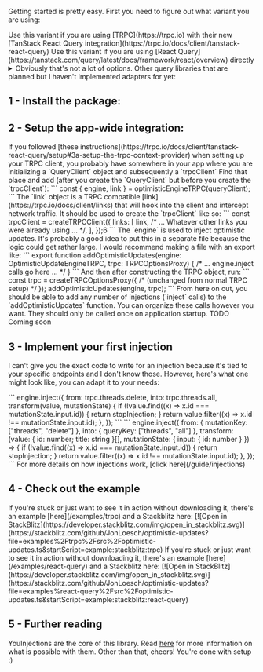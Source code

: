 Getting started is pretty easy. First you need to figure out what variant you are using:

<Codesplit>
  <Codesplit.TRPC>
    Use this variant if you are using [TRPC](https://trpc.io) with their new [TanStack React Query
    integration](https://trpc.io/docs/client/tanstack-react-query)
  </Codesplit.TRPC>
  <Codesplit.ReactQuery>
    Use this variant if you are using [React Query](https://tanstack.com/query/latest/docs/framework/react/overview)
    directly
  </Codesplit.ReactQuery>
</Codesplit>

<details>
  <summary>
    Obviously that's not a lot of options. Other query libraries that are planned but I haven't implemented adapters for
    yet:
  </summary>
  - Tanstack Query with other frameworks:
    - [Vue Query](https://tanstack.com/query/latest/docs/framework/vue/overview)
    - [Solid Query](https://tanstack.com/query/latest/docs/framework/solid/overview) 
    - [Svelte  Query](https://tanstack.com/query/latest/docs/framework/svelte/overview)
    - [SWR](https://swr.vercel.app/)
    - [RTK-Query](https://redux-toolkit.js.org/tutorials/rtk-query)
    - Maybe [react-query-kit](https://github.com/HuolalaTech/react-query-kit)? IDK, haven't looked into it deeply but seems like a good fit at first glance.
    - TRPC with other integrations besides TanStack React Query  integration](https://trpc.io/docs/client/tanstack-react-query) If any of these would be useful to you, please [let me know](/feedback)!
</details>

## 1 - Install the package:

<Codesplit>
  <Codesplit.TRPC>
    <NpmInstall packageName="@optimistic-updates/trpc" />
  </Codesplit.TRPC>
  <Codesplit.ReactQuery>
    <NpmInstall packageName="@optimistic-updates/react-query" />
  </Codesplit.ReactQuery>
</Codesplit>

## 2 - Setup the app-wide integration:

<Codesplit>
  <Codesplit.TRPC>
    If you followed [these instructions](https://trpc.io/docs/client/tanstack-react-query/setup#3a-setup-the-trpc-context-provider) when setting up your TRPC client, you probably have somewhere in your app where you are initializing a `QueryClient` object and subsequently a `trpcClient`  Find that place and add (after you create the `QueryClient` but before you create the `trpcClient`):
    ```
    const { engine, link } = optimisticEngineTRPC(queryClient);
    ```
    The `link` object is a TRPC compatible [link](https://trpc.io/docs/client/links) that will hook into the client and intercept network traffic.  It should be used to create the `trpcClient` like so:
    ```
      const trpcClient = createTRPCClient<AppRouter>({
        links: [
          link,
          /* ... Whatever other links you were already using ... */,
        ],
      });6
    ```
    The `engine` is used to inject optimistic updates.  It's probably a good idea to put this in a separate file because the logic could get rather large.  I would recommend making a file with an export like:
    ```
      export function addOptimisticUpdates(engine: OptimisticUpdateEngineTRPC, trpc: TRPCOptionsProxy<AppRouter>) {
        /* ... engine.inject calls go here ... */
      }
    ```
    And then after constructing the TRPC object, run:
    ```
      const trpc = createTRPCOptionsProxy<AppRouter>({
        /* (unchanged from normal TRPC setup) */
      });
      addOptimisticUpdates(engine, trpc);
    ```
    From here on out, you should be able to add any number of injections (`inject` calls) to the `addOptimisticUpdates` function.  You can organize these calls however you want.  They should only be called once on application startup.
  </Codesplit.TRPC>
  <Codesplit.ReactQuery>
    TODO Coming soon
  </Codesplit.ReactQuery>
</Codesplit>

## 3 - Implement your first injection

I can't give you the exact code to write for an injection because it's tied to your specific endpoints and I don't know those. However, here's what one might look like, you can adapt it to your needs:

<Codesplit>
  <Codesplit.TRPC>
    ```
      engine.inject({
        from: trpc.threads.delete,
        into: trpc.threads.all,
        transform(value, mutationState) {
          if (!value.find((x) => x.id === mutationState.input.id)) {
            return stopInjection;
          }
          return value.filter((x) => x.id !== mutationState.input.id);
        },
      });
    ```
  </Codesplit.TRPC>
  <Codesplit.ReactQuery>
    ```
      engine.inject({
        from: { mutationKey: ["threads", "delete"] },
        into: { queryKey: ["threads", "all"] },
        transform: (value: { id: number; title: string }[], mutationState: { input: { id: number } }) => {
          if (!value.find((x) => x.id === mutationState.input.id)) {
            return stopInjection;
          }
          return value.filter((x) => x.id !== mutationState.input.id);
        },
      });
    ```
  </Codesplit.ReactQuery>
</Codesplit>
For more details on how injections work, [click here](/guide/injections)

## 4 - Check out the example

<Codesplit>
  <Codesplit.TRPC>
    If you're stuck or just want to see it in action without downloading it, there's an example [here](/examples/trpc)
    and a Stackblitz here: [![Open in
    StackBlitz](https://developer.stackblitz.com/img/open_in_stackblitz.svg)](https://stackblitz.com/github/JonLoesch/optimistic-updates?file=examples%2Ftrpc%2Fsrc%2Foptimistic-updates.ts&startScript=example:stackblitz:trpc)
  </Codesplit.TRPC>
  <Codesplit.ReactQuery>
    If you're stuck or just want to see it in action without downloading it, there's an example
    [here](/examples/react-query) and a Stackblitz here: [![Open in
    StackBlitz](https://developer.stackblitz.com/img/open_in_stackblitz.svg)](https://stackblitz.com/github/JonLoesch/optimistic-updates?file=examples%react-query%2Fsrc%2Foptimistic-updates.ts&startScript=example:stackblitz:react-query)
  </Codesplit.ReactQuery>
</Codesplit>

## 5 - Further reading

YouInjections are the core of this library. Read [here](/guide/injections) for more information on what is possible with them. Other than that, cheers! You're done with setup :)
